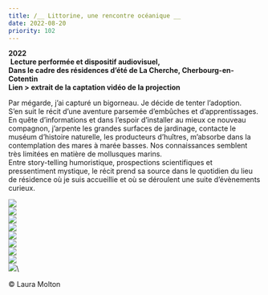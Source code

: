 ```yaml
---
title: /__ Littorine, une rencontre océanique __
date: 2022-08-20
priority: 102
---
```

**2022**\
 **Lecture performée et dispositif audiovisuel,**\
**Dans le cadre des résidences d’été de La Cherche, Cherbourg-en-Cotentin** \
**Lien > extrait de la captation vidéo de la projection**

Par mégarde, j’ai capturé un bigorneau. Je décide de tenter l’adoption.  \
S’en suit le récit d’une aventure parsemée d’embûches et d’apprentissages. En quête d’informations et dans l’espoir d’installer au mieux ce nouveau compagnon, j’arpente les grandes surfaces de jardinage, contacte le muséum d’histoire naturelle, les producteurs d’huîtres, m’absorbe dans la contemplation des mares à marée basses. Nos connaissances semblent très limitées en matière de mollusques marins. \
Entre story-telling humoristique, prospections scientifiques et pressentiment mystique, le récit prend sa source dans le quotidien du lieu de résidence où je suis accueillie et où se déroulent une suite d’évènements curieux.

![](src/assets/images/projects/littorine-une-rencontre-oceanique/1-DSC03073-R5-copie.jpg)\
![](src/assets/images/projects/littorine-une-rencontre-oceanique/2_DSC03003_R5.jpg)\
![](src/assets/images/projects/littorine-une-rencontre-oceanique/3_DSC02997_R_retouche.jpg)\
![](src/assets/images/projects/littorine-une-rencontre-oceanique/4_DSC03030_R.jpg)\
![](src/assets/images/projects/littorine-une-rencontre-oceanique/5_DSC03014.jpg)\
![](src/assets/images/projects/littorine-une-rencontre-oceanique/6_DSC03008_R.jpg)\
![](src/assets/images/projects/littorine-une-rencontre-oceanique/7_Capture-2023-10-31.jpg)\
![](src/assets/images/projects/littorine-une-rencontre-oceanique/9_Capture-2022-09-22.jpg)\
![](src/assets/images/projects/littorine-une-rencontre-oceanique/z_Restitution_residence_Lena_Hiriartborde_26-08-22_20h.jpg)\\

© Laura Molton
